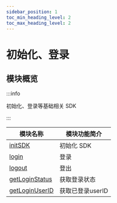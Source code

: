 ```yaml
---
sidebar_position: 1
toc_min_heading_level: 2
toc_max_heading_level: 2
---
```


# 初始化、登录

## 模块概览

:::info

初始化、登录等基础相关 SDK

:::

| 模块名称                                                          | 模块功能简介    |
| ----------------------------------------------------------------- | --------------- |
| [initSDK](docs/sdks/api/initialization/initSDK.mdx)               | 初始化 SDK      |
| [login](docs/sdks/api/initialization/login.mdx)                   | 登录            |
| [logout](docs/sdks/api/initialization/login.mdx)                  | 登出            |
| [getLoginStatus](docs/sdks/api/initialization/getLoginStatus.mdx) | 获取登录状态    |
| [getLoginUserID](docs/sdks/api/initialization/getLoginUserID.mdx) | 获取已登录userID |
